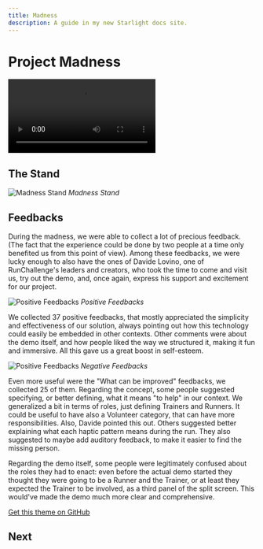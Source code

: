 ```yaml
---
title: Madness
description: A guide in my new Starlight docs site.
---
```



# Project Madness

<video width="" height="" class="h-auto w-full" autoplay>
  <source src={Video} type="video/webm" />
</video>

## The Stand

![Madness Stand](../../../img/madness/Madness_Stand.png)
_Madness Stand_

## Feedbacks

During the madness, we were able to collect a lot of precious feedback. (The fact that the experience could be done by two people at a time only benefited us from this point of view). Among these feedbacks, we were lucky enough to also have the ones of Davide Lovino, one of RunChallenge's leaders and creators, who took the time to come and visit us, try out the demo, and, once again, express his support and excitement for our project.

![Positive Feedbacks](../../../img/madness/Feedback_Good_A3.png)
_Positive Feedbacks_

We collected 37 positive feedbacks, that mostly appreciated the simplicity and effectiveness of our solution, always pointing out how this technology could easily be embedded in other contexts. Other comments were about the demo itself, and how people liked the way we structured it, making it fun and immersive.
All this gave us a great boost in self-esteem.

![Positive Feedbacks](../../../img/madness/Feedback_Bad_A3.png)
_Negative Feedbacks_

Even more useful were the "What can be improved" feedbacks, we collected 25 of them.
Regarding the concept, some people suggested specifying, or better defining, what it means "to help" in our context. We generalized a bit in terms of roles, just defining Trainers and Runners. It could be useful to have also a Volunteer category, that can have more responsibilities. Also, Davide pointed this out.
Others suggested better explaining what each haptic pattern means during the run. They also suggested to maybe add auditory feedback, to make it easier to find the missing person.

Regarding the demo itself, some people were legitimately confused about the roles they had to enact: even before the actual demo started they thought they were going to be a Runner and the Trainer, or at least they expected the Trainer to be involved, as a third panel of the split screen. This would've made the demo much more clear and comprehensive.

[Get this theme on GitHub](https://github.com/markteekman/accessible-astro-starter)

## Next
